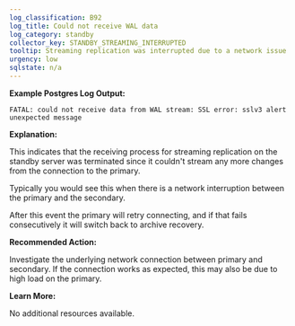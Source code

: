 ```yaml
---
log_classification: B92
log_title: Could not receive WAL data
log_category: standby
collector_key: STANDBY_STREAMING_INTERRUPTED
tooltip: Streaming replication was interrupted due to a network issue
urgency: low
sqlstate: n/a
---
```


**Example Postgres Log Output:**

```
FATAL: could not receive data from WAL stream: SSL error: sslv3 alert unexpected message
```

**Explanation:**

This indicates that the receiving process for streaming replication on the standby
server was terminated since it couldn't stream any more changes from the
connection to the primary.

Typically you would see this when there is a network interruption between the
primary and the secondary.

After this event the primary will retry connecting, and if that fails consecutively
it will switch back to archive recovery.

**Recommended Action:**

Investigate the underlying network connection between primary and secondary. If
the connection works as expected, this may also be due to high load on the primary.

**Learn More:**

No additional resources available.
